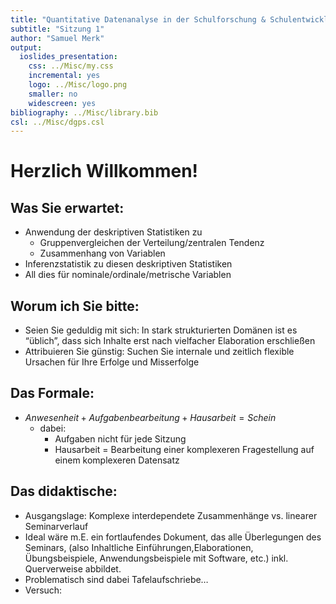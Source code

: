 ```yaml
---
title: "Quantitative Datenanalyse in der Schulforschung & Schulentwicklung"
subtitle: "Sitzung 1"
author: "Samuel Merk"
output: 
  ioslides_presentation:
    css: ../Misc/my.css
    incremental: yes
    logo: ../Misc/logo.png
    smaller: no
    widescreen: yes
bibliography: ../Misc/library.bib
csl: ../Misc/dgps.csl
---
```



# Herzlich Willkommen!

## Was Sie erwartet:
* Anwendung der deskriptiven Statistiken zu
     * Gruppenvergleichen der Verteilung/zentralen Tendenz
     * Zusammenhang von Variablen
* Inferenzstatistik zu diesen deskriptiven Statistiken
* All dies für nominale/ordinale/metrische Variablen

## Worum ich Sie bitte:
* Seien Sie geduldig mit sich: In stark strukturierten Domänen ist es "üblich", dass sich Inhalte erst nach vielfacher Elaboration erschließen
* Attribuieren Sie günstig: Suchen Sie internale und zeitlich flexible Ursachen für Ihre Erfolge und Misserfolge

## Das Formale:
* $Anwesenheit + Aufgabenbearbeitung + Hausarbeit = Schein$
     * dabei:
          * Aufgaben nicht für jede Sitzung
          * Hausarbeit = Bearbeitung einer komplexeren Fragestellung auf einem komplexeren Datensatz
          
## Das didaktische:
* Ausgangslage: Komplexe interdependete Zusammenhänge vs. linearer Seminarverlauf
* Ideal wäre m.E. ein fortlaufendes Dokument, das alle Überlegungen des Seminars, (also Inhaltliche Einführungen,Elaborationen, Übungsbeispiele, Anwendungsbeispiele mit Software, etc.) inkl. Querverweise abbildet. 
* Problematisch sind dabei Tafelaufschriebe...
* Versuch:
